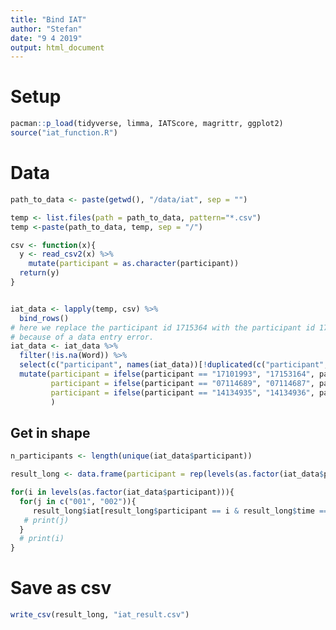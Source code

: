 ```yaml
---
title: "Bind IAT"
author: "Stefan"
date: "9 4 2019"
output: html_document
---
```


# Setup
```r
pacman::p_load(tidyverse, limma, IATScore, magrittr, ggplot2)
source("iat_function.R")
```

# Data
```r
path_to_data <- paste(getwd(), "/data/iat", sep = "")

temp <- list.files(path = path_to_data, pattern="*.csv")
temp <-paste(path_to_data, temp, sep = "/")

csv <- function(x){
  y <- read_csv2(x) %>%
    mutate(participant = as.character(participant))
  return(y)
}


iat_data <- lapply(temp, csv) %>%
  bind_rows()
# here we replace the participant id 1715364 with the participant id 17101993, 
# because of a data entry error. 
iat_data <- iat_data %>%
  filter(!is.na(Word)) %>%
  select(c("participant", names(iat_data))[!duplicated(c("participant", names(iat_data)))], -X17) %>%
  mutate(participant = ifelse(participant == "17101993", "17153164", participant), 
         participant = ifelse(participant == "07114689", "07114687", participant), 
         participant = ifelse(participant == "14134935", "14134936", participant), 
         )

```




## Get in shape

```r
n_participants <- length(unique(iat_data$participant))

result_long <- data.frame(participant = rep(levels(as.factor(iat_data$participant)), each = 2), time = rep(c("001", "002"), times = n_participants), iat = NA)

for(i in levels(as.factor(iat_data$participant))){
  for(j in c("001", "002")){
     result_long$iat[result_long$participant == i & result_long$time == j] <- iat(iat_data %>% filter(participant == i, session == j))
   # print(j)
  }
  # print(i)
}
```

# Save as csv
```r
write_csv(result_long, "iat_result.csv")
```



